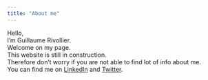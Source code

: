 ```yaml
---
title: "About me"
---
```


Hello,\
I'm Guillaume Rivollier.\
Welcome on my page.\
This website is still in construction.\
Therefore don't worry if you are not able to find lot of info about me.\
You can find me on [LinkedIn](https://www.linkedin.com/in/guillaume-rivollier/) and [Twitter](https://twitter.com/g_rivollier).
